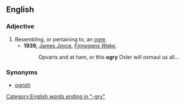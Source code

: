 ==English==

===Adjective===
{{en-adj}}

# Resembling, or pertaining to, an [[ogre]].
#* '''1939,''' [[w:James Joyce|James Joyce]], ''[[s:Finnegans Wake|Finnegans Wake]]'', 
#*: Opvarts and at ham, or this '''ogry''' Osler will oxmaul us all...

===Synonyms===
*[[ogrish]]

[[Category:English words ending in "-gry"]]